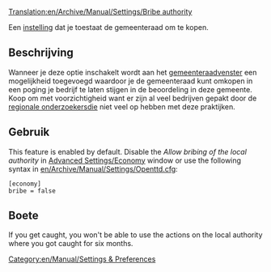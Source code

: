 [[Translation:en/Archive/Manual/Settings/Bribe authority]]


Een [[en/Geavanceerde instelling/Economie#omkopen-van-de-gemeente-toestaan|instelling]] dat je toestaat de gemeenteraad om te kopen.

== Beschrijving ==
Wanneer je deze optie inschakelt wordt aan het [[nl/Manual/Gemeenteraad|gemeenteraad]]venster een mogelijkheid toegevoegd waardoor je de gemeenteraad kunt omkopen in een poging je bedrijf te laten stijgen in de beoordeling in deze gemeente. Koop om met voorzichtigheid want er zijn al veel bedrijven gepakt door de [[en/Archive/Manual/Regional Investigator|regionale onderzoekers]]die niet veel op hebben met deze praktijken. {{nl/Opmerking|Je kunt een gemeenteraad niet omkopen als je bedrijf al een beoordeling heeft boven 'uitstekend'}}

== Gebruik ==
This feature is enabled by default. Disable the ''Allow bribing of the local authority'' in [[en/Archive/Manual/Settings/Advanced Settings/Economy#allow-bribing-of-the-local-authority|Advanced Settings/Economy]] window or use the following syntax in [[en/Archive/Manual/Settings/Openttd.cfg]]:
<pre>[economy]
bribe = false</pre>

== Boete ==
If you get caught, you won't be able to use the actions on the local authority where you got caught for six months. 

[[Category:en/Manual/Settings & Preferences]]